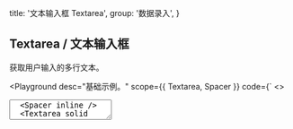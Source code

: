 
  title: '文本输入框 Textarea',
  group: '数据录入',
}

## Textarea / 文本输入框

获取用户输入的多行文本。

<Playground
  desc="基础示例。"
  scope={{ Textarea, Spacer }}
  code={`
<>
  <Textarea placeholder="请输入一段描述。" />
  <Spacer inline />
  <Textarea solid placeholder="请输入一段描述。" />
</>
`}
/>

<Playground
  title="宽度"
  desc="手动指定文本框的宽度。"
  scope={{ Textarea }}
  code={`
<Textarea width="100%" placeholder="CSS（层叠样式表）用于设置和布置网页 - 例如，更改内容的字体，颜色，大小和间距，将其拆分为多个列，或添加动画和其他装饰功能。" />
`}
/>

<Playground
  title="禁用"
  desc="禁用文本框所有交互。"
  scope={{ Textarea, Spacer }}
  code={`
<>
  <Textarea width="100%" disabled placeholder="CSS（层叠样式表）用于设置和布置网页 - 例如，更改内容的字体，颜色，大小和间距，将其拆分为多个列，或添加动画和其他装饰功能。" />
  <Spacer inline />
  <Textarea solid width="100%" disabled placeholder="CSS（层叠样式表）用于设置和布置网页 - 例如，更改内容的字体，颜色，大小和间距，将其拆分为多个列，或添加动画和其他装饰功能。" />
</>
`}
/>

<Playground
  title="计数器"
  desc="带计数器和最大字数限制"
  scope={{ Textarea, Spacer }}
  code={`
<>
  <Textarea counter maxLength={10} placeholder="限制最多 10 个字符" />
  <Spacer inline />
  <Textarea counter placeholder="字符计数器" />
</>
`}
/>

<Playground
  title="状态"
  desc="通过色彩区分不同的状态"
  scope={{ Textarea, Spacer }}
  code={`
<>
  <Textarea status="primary" minHeight="65px" value="主要的" />
  <Spacer x={.5} inline />
  <Textarea status="error" minHeight="65px" value="错误" />
  <Spacer y={.5} />
  <Textarea solid status="primary" minHeight="65px" value="主要的" />
  <Spacer x={.5} inline />
  <Textarea solid status="error" minHeight="65px" value="错误" />
</>
`}
/>

<Playground
  title="事件"
  desc="捕获文本框的输入事件"
  scope={{ Textarea, useState }}
  code={`
() => {
  const [value, setValue] = useState()
  const handler = (e) => {
    setValue(e.target.value)
    console.log(e.target.value)
  }
  return (
    <Textarea width="100%"
     value={value}
     onChange={handler}
     placeholder="CSS（层叠样式表）用于设置和布置网页 - 例如，更改内容的字体，颜色，大小和间距，将其拆分为多个列，或添加动画和其他装饰功能。" />
  )
}
`}
/>

<Playground
  title={
    <>
      与&nbsp;<Code>useInput</Code>&nbsp;组合
    </>
  }
  desc="通过 `hooks` 以更简单的方式驱动文本框。"
  scope={{ Textarea, useInput, Button, Spacer }}
  code={`
() => {
  const { setState, reset, bindings } = useInput('CSS（层叠样式表）用于设置和布置网页 - 例如，更改内容的字体，颜色，大小和间距，将其拆分为多个列，或添加动画和其他装饰功能。')
  return (
    <>
      <Textarea width="100%" {...bindings}/>
      <Spacer y={.5} />
      <Button auto type="secondary" size="small" onClick={() => setState(Math.random().toString(32))}>设置随机文本</Button>
      <Spacer y={.5} />
      <Button auto size="small" onClick={() => reset()}>重置文本</Button>
    </>
  )
}
`}
/>

<Playground
  title="命令式 API"
  desc="使用非受控方式更新组件。"
  scope={{ Textarea, Spacer, Button }}
  code={`
() => {
  const ref = React.useRef(null)
  const setChange = () => {
    ref && (ref.current.value = Math.random().toString(32))
  }
  return (
    <>
      <Textarea initialValue="Hello" onChange={e => console.log(e.target.value)} ref={ref} />
      <Spacer y={.5} />
      <Button auto type="secondary" size="small"
        onClick={setChange}>设置值</Button>
    </>
  )
}
`}
/>


<Attributes edit="/pages/zh-cn/components/textarea.mdx">
<Attributes.Title alias="Input.Textarea">Textarea.Props</Attributes.Title>

| 属性             | 描述               | 类型                             | 推荐值                                                  | 默认      |
| ---------------- | ------------------ | -------------------------------- | ------------------------------------------------------- | --------- |
| **value**        | 设置文本框的值     | `string`                         | -                                                       | -         |
| **initialValue** | 文本框的初始值     | `string`                         | -                                                       | -         |
| **placeholder**  | 占位文本           | `string`                         | -                                                       | -         |
| **status**       | 文本框当前状态     | `NormalTypes`                    | `'default', 'secondary', 'success', 'warning', 'error'` | `default` |
| **readOnly**     | 是否以只读方式显示 | `boolean`                        | -                                                       | `false`   |
| **disabled**     | 是否禁用文本框     | `boolean`                        | -                                                       | `false`   |
| **width**        | 设置 CSS 宽度      | `string`                         | -                                                       | `initial` |
| **minHeight**    | 设置 CSS 最小高度  | `string`                         | -                                                       | -         |
| **onChange**     | 文本变化事件       | `(e: React.ChangeEvent) => void` | -                                                       | -         |
| ...              | 原生属性           | `TextareaHTMLAttributes`         | `'form', 'id', 'className', ...`                        | -         |

<Attributes.Title>useInput</Attributes.Title>

```ts
type useInput = (
  initialValue: string,
) => {
  state: string
  setState: Dispatch<SetStateAction<string>>
  currentRef: MutableRefObject<string>
  reset: () => void
  bindings: {
    value: string
    onChange: (event: React.ChangeEvent<HTMLInputElement>) => void
  }
}
```

</Attributes>

